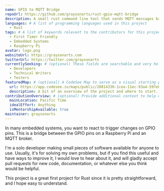 ```yaml
---
name: GPIO to MQTT Bridge
repoUrl: https://github.com/graysonarts/rust-gpio-mqtt-bridge
description: A small rust command line tool that sends MQTT messages based on transitions of GPIO pins.
languages: # A list of programming languages used in this project
  - Rust
tags: # A list of keywords relevant to the contributors for this project
  - First Timer Friendly
  - Embedded Systems
  - Raspberry Pi
avatar: logo.png
websiteUrl: https://graysonarts.com
twitterUrl: https://twitter.com/graysonarts
currentlySeeking: # (optional) These fields are searchable and very helpful for contributors to match well with your project
  - Developers
  - Technical Writers
  - Testers
featuredMap: # (optional) A CodeSee Map to serve as a visual starting point for contributors
  url: https://app.codesee.io/maps/public/20814330-1cea-11ec-93a4-597e0e9e12ee
  description: A bit of an overview of the project and where to start.
contributionOverview: # (optional) Provide additional context to help contributors match well with your project
  mainLocation: Pacific Time
  idealEffort: Anything
  isMentorshipAvailable: true
maintainer: graysonarts
---
```


<!-- Divide your content into sections using our handy shortcodes. Each section is optional -->

<Overview>

In many embedded systems, you want to react to trigger changes on GPIO pins. This is a bridge between
the GPIO pins on a Raspberry Pi and an MQTT broker.

</Overview>

<Contributing>

I'm a solo developer making small pieces of software available for anyone to use.
Usually, it's for solving my own problems, but if you find this useful and have ways
to improve it, I would love to hear about it, and will gladly accept pull requests for
new code, documentation, or whatever else you think would be helpful.

This project is a great first project for Rust since it is pretty straightforward, and
I hope easy to understand.

</Contributing>
